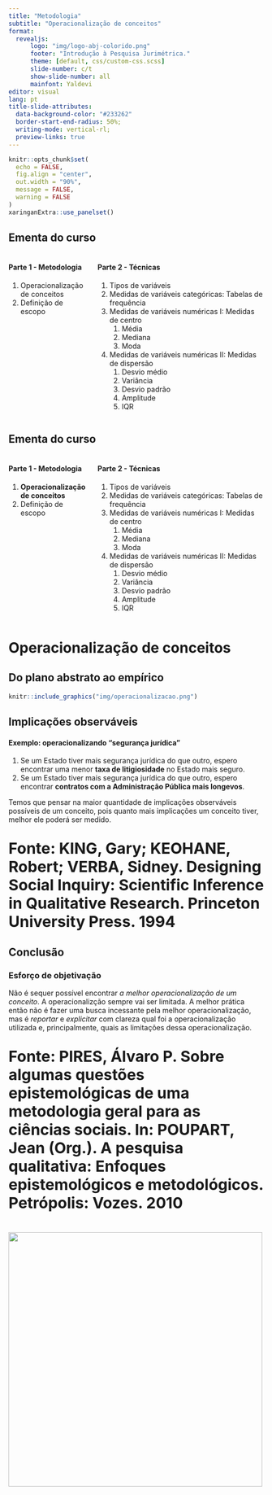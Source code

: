 ```yaml
---
title: "Metodologia"
subtitle: "Operacionalização de conceitos"
format: 
  revealjs:
      logo: "img/logo-abj-colorido.png"
      footer: "Introdução à Pesquisa Jurimétrica."
      theme: [default, css/custom-css.scss]
      slide-number: c/t
      show-slide-number: all
      mainfont: Yaldevi
editor: visual
lang: pt
title-slide-attributes: 
  data-background-color: "#233262"
  border-start-end-radius: 50%;
  writing-mode: vertical-rl;
  preview-links: true
---
```


```r
knitr::opts_chunk$set(
  echo = FALSE,
  fig.align = "center",
  out.width = "90%",
  message = FALSE,
  warning = FALSE
)
xaringanExtra::use_panelset()
```

## Ementa do curso {.smaller}

::: columns
::: {.column width="32%"}
#### Parte 1 - Metodologia

1. Operacionalização de conceitos
2. Definição de escopo
:::

::: {.column width="68%"}
#### Parte 2 - Técnicas

1.  Tipos de variáveis
2.  Medidas de variáveis categóricas: Tabelas de frequência
3.  Medidas de variáveis numéricas I: Medidas de centro
    1.  Média
    2.  Mediana
    3.  Moda
4.  Medidas de variáveis numéricas II: Medidas de dispersão
    1.  Desvio médio
    2.  Variância
    3.  Desvio padrão
    4.  Amplitude
    5.  IQR
:::
:::

## Ementa do curso {.smaller}

::: columns
::: {.column width="32%"}
#### Parte 1 - Metodologia

1. **Operacionalização de conceitos**
2. Definição de escopo
:::

::: {.column width="68%"}
#### Parte 2 - Técnicas

1.  Tipos de variáveis
2.  Medidas de variáveis categóricas: Tabelas de frequência
3.  Medidas de variáveis numéricas I: Medidas de centro
    1.  Média
    2.  Mediana
    3.  Moda
4.  Medidas de variáveis numéricas II: Medidas de dispersão
    1.  Desvio médio
    2.  Variância
    3.  Desvio padrão
    4.  Amplitude
    5.  IQR
:::
:::

# Operacionalização de conceitos {.slide-title}

## Do plano abstrato ao empírico

```r
knitr::include_graphics("img/operacionalizacao.png")
```

## Implicações observáveis

#### Exemplo: operacionalizando "segurança jurídica"

1. Se um Estado tiver mais segurança jurídica do que outro, espero encontrar uma menor **taxa de litigiosidade** no Estado mais seguro.
2. Se um Estado tiver mais segurança jurídica do que outro, espero encontrar **contratos com a Administração Pública mais longevos**.

Temos que pensar na maior quantidade de implicações observáveis possíveis de um conceito, pois quanto mais implicações um conceito tiver, melhor ele poderá ser medido. 

::: {style="font-size: 30px"}
**Fonte: KING, Gary; KEOHANE, Robert; VERBA, Sidney. Designing Social Inquiry: Scientific Inference in Qualitative Research. Princeton University Press. 1994**
:::

## Conclusão

### Esforço de objetivação

Não é sequer possível encontrar _a melhor operacionalização de um conceito_. A operacionalizção sempre vai ser limitada. A melhor prática então não é fazer uma busca incessante pela melhor operacionalização, mas é _reportar_ e _explicitar_ com clareza qual foi a operacionalização utilizada e, principalmente, quais as limitações dessa operacionalização. 

::: {style="font-size: 30px"}
**Fonte: PIRES, Álvaro P. Sobre algumas questões epistemológicas de uma metodologia geral para as ciências sociais. In: POUPART, Jean (Org.). A pesquisa qualitativa: Enfoques epistemológicos e metodológicos. Petrópolis: Vozes. 2010**
:::

#  {background="#fff"}

![](img/logo-abj-colorido.png){width="500"}
